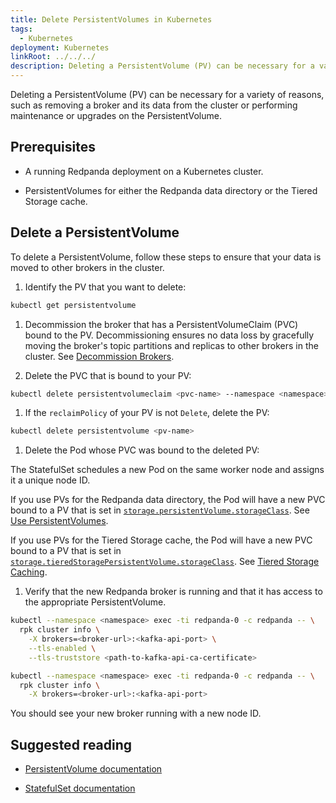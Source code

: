 ```yaml
---
title: Delete PersistentVolumes in Kubernetes
tags:
  - Kubernetes
deployment: Kubernetes
linkRoot: ../../../
description: Deleting a PersistentVolume (PV) can be necessary for a variety of reasons, such as removing a broker and its data from the cluster or performing maintenance or upgrades on the PersistentVolume.
---
```


<head>
    <meta name="title" content="Delete PersistentVolumes in Kubernetes | Redpanda Docs"/>
    <meta name="description" content="Deleting a PersistentVolume (PV) can be necessary for a variety of reasons, such as removing a broker and its data from the cluster or performing maintenance or upgrades on the PersistentVolume."/>
    <link rel="canonical" href="https://docs.redpanda.com/docs/manage/kubernetes/delete-persistentvolume/" />
</head>


Deleting a PersistentVolume (PV) can be necessary for a variety of reasons, such as removing a broker and its data from the cluster or performing maintenance or upgrades on the PersistentVolume.

## Prerequisites

- A running Redpanda deployment on a Kubernetes cluster.

- PersistentVolumes for either the Redpanda data directory or the Tiered Storage cache.

## Delete a PersistentVolume

To delete a PersistentVolume, follow these steps to ensure that your data is moved to other brokers in the cluster.

1. Identify the PV that you want to delete:

  ```bash
  kubectl get persistentvolume
  ```

1. Decommission the broker that has a PersistentVolumeClaim (PVC) bound to the PV. Decommissioning ensures no data loss by gracefully moving the broker's topic partitions and replicas to other brokers in the cluster. See [Decommission Brokers](../decommission-brokers).

1. Delete the PVC that is bound to your PV:

  ```bash
  kubectl delete persistentvolumeclaim <pvc-name> --namespace <namespace>
  ```

1. If the `reclaimPolicy` of your PV is not `Delete`, delete the PV:

  ```bash
  kubectl delete persistentvolume <pv-name>
  ```

1. Delete the Pod whose PVC was bound to the deleted PV:

  The StatefulSet schedules a new Pod on the same worker node and assigns it a unique node ID.

  If you use PVs for the Redpanda data directory, the Pod will have a new PVC bound to a PV that is set in [`storage.persistentVolume.storageClass`](../../../reference/redpanda-helm-spec#storagepersistentvolumestorageclass). See [Use PersistentVolumes](../configure-storage).

  If you use PVs for the Tiered Storage cache, the Pod will have a new PVC bound to a PV that is set in [`storage.tieredStoragePersistentVolume.storageClass`](../../../reference/redpanda-helm-spec#storagetieredstoragepersistentvolumestorageclass). See [Tiered Storage Caching](../tiered-storage#caching).

1. Verify that the new Redpanda broker is running and that it has access to the appropriate PersistentVolume.

  <Tabs groupId="tls" queryString>
  <TabItem value="enabled" label="TLS Enabled">

  ```bash
  kubectl --namespace <namespace> exec -ti redpanda-0 -c redpanda -- \
    rpk cluster info \
      -X brokers=<broker-url>:<kafka-api-port> \
      --tls-enabled \
      --tls-truststore <path-to-kafka-api-ca-certificate>
  ```

  </TabItem>
  <TabItem value="disabled" label="TLS Disabled">

  ```bash
  kubectl --namespace <namespace> exec -ti redpanda-0 -c redpanda -- \
    rpk cluster info \
      -X brokers=<broker-url>:<kafka-api-port>
  ```

  </TabItem>
  </Tabs>

  You should see your new broker running with a new node ID.

## Suggested reading

- [PersistentVolume documentation](https://kubernetes.io/docs/concepts/storage/persistent-volumes/)

- [StatefulSet documentation](https://kubernetes.io/docs/concepts/workloads/controllers/statefulset/)
